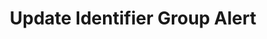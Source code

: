 ---
openapi: firework-v2-openapi put /firework/v2/assets/groups/{assets_group_id}/alerts/{alert_id}
title: Update Identifier Group Alert
---